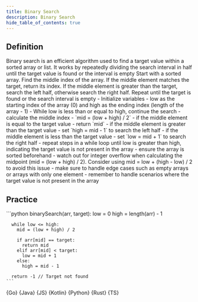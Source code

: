 ```yaml
---
title: Binary Search
description: Binary Search
hide_table_of_contents: true
---
```





## Definition

<Tabs queryString="primary">
  <TabItem value="definition" label="Definition">
    Binary search is an efficient algorithm used to find a target value within a sorted array or list. It works by repeatedly dividing the search interval in half until the target value is found or the interval is empty
  </TabItem>
  <TabItem value="how" label="Explanation">
    Start with a sorted array. Find the middle index of the array. If the middle element matches the target, return its index. If the middle element is greater than the target, search the left half, otherwise search the right half. Repeat until the target is found or the search interval is empty
  </TabItem>
  <TabItem value="guidance" label="Guidance">
    - Initialize variables
      - low as the starting index of the array (0) and high as the ending index (length of the array - 1)
    - While low is less than or equal to high, continue the search
      - calculate the middle index
        - `mid = (low + high) / 2`
      - if the middle element is equal to the target value
        - return `mid`
      - if the middle element is greater than the target value
        - set `high = mid - 1` to search the left half
      - if the middle element is less than the target value
        - set `low = mid + 1` to search the right half
      - repeat steps in a while loop until low is greater than high, indicating the target value is not present in the array
  </TabItem>
  <TabItem value="tips" label="Tips">
    - ensure the array is sorted beforehand
    - watch out for integer overflow when calculating the midpoint (mid = (low + high) / 2). Consider using mid = low + (high - low) / 2 to avoid this issue
    - make sure to handle edge cases such as empty arrays or arrays with only one element
    - remember to handle scenarios where the target value is not present in the array
  </TabItem>
</Tabs>

## Practice

<Tabs queryString="primary">
  <TabItem value="practice" label="Practice">
    ```python
    binarySearch(arr, target):
      low = 0
      high = length(arr) - 1

      while low <= high:
        mid = (low + high) / 2

        if arr[mid] == target:
          return mid
        elif arr[mid] < target:
          low = mid + 1
        else:
          high = mid - 1

      return -1 // Target not found
    ```
  </TabItem>
  <TabItem value="solution" label="Solution">
    <Tabs queryString="code">
      <TabItem
        value="go"
        label=""
        attributes={{ title: "Go Lang", className: "code_lang go m" }}
      >
        <CodeBlock language="go">{Go}</CodeBlock>
      </TabItem>
      <TabItem
        value="java"
        label=""
        attributes={{ title: "Java", className: "code_lang java m" }}
      >
        <CodeBlock language="java">{Java}</CodeBlock>
      </TabItem>
      <TabItem
        value="js"
        label=""
        attributes={{ title: "JavaScript", className: "code_lang js m" }}
      >
        <CodeBlock language="js">{JS}</CodeBlock>
      </TabItem>
      <TabItem
        value="kotlin"
        label=""
        attributes={{ title: "Kotlin", className: "code_lang kotlin m" }}
      >
        <CodeBlock language="kotlin">{Kotlin}</CodeBlock>
      </TabItem>
      <TabItem
        value="python"
        label=""
        attributes={{ title: "Python", className: "code_lang python m" }}
      >
        <CodeBlock language="python">{Python}</CodeBlock>
      </TabItem>
      <TabItem
        value="rust"
        label=""
        attributes={{ title: "Rust", className: "code_lang rust m" }}
      >
        <CodeBlock language="rust">{Rust}</CodeBlock>
      </TabItem>
      <TabItem
        value="ts"
        label=""
        attributes={{ title: "TypeScript", className: "code_lang ts m" }}
      >
        <CodeBlock language="ts">{TS}</CodeBlock>
      </TabItem>
    </Tabs>
  </TabItem>
</Tabs>
